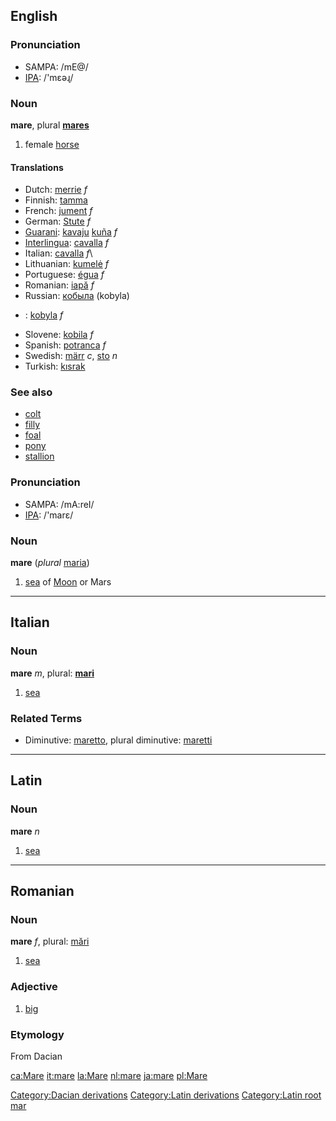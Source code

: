 ==English==
=== Pronunciation ===
*SAMPA: /mE@/
*[[w:IPA|IPA]]: /'mɛəɻ/

=== Noun ===
'''mare''', plural '''[[mares]]'''

# female [[horse]]

==== Translations ====
*Dutch: [[merrie]] ''f''
*Finnish: [[tamma]]
*French: [[jument]] ''f''
*German: [[Stute]] ''f''
*[[Guarani]]: [[kavaju]] [[kuña]] ''f''
*[[Interlingua]]: [[cavalla]] ''f''
*Italian: [[cavalla]] ''f''\
*Lithuanian: [[kumelė]] ''f''
*Portuguese: [[égua]] ''f''
*Romanian: [[iapă]] ''f''
*Russian: [[кобыла]] (kobyla)
*{{sk}}: [[kobyla#Slovak|kobyla]] ''f''
*Slovene: [[kobila]] ''f''
*Spanish: [[potranca]] ''f''
*Swedish: [[märr]] ''c'', [[sto]] ''n''
*Turkish: [[kısrak]]

=== See also ===
*[[colt]]
*[[filly]]
*[[foal]]
*[[pony]]
*[[stallion]]
=== Pronunciation ===
*SAMPA: /mA:reI/
*[[w:IPA|IPA]]: /'marɛ/
===Noun===
'''mare''' (''plural'' [[maria]])

# [[sea]] of [[Moon]] or Mars
----

==Italian==

=== Noun ===

'''mare''' ''m'', plural: '''[[mari]]'''

# [[sea]]

===Related Terms===
*Diminutive: [[maretto]], plural diminutive: [[maretti]]


----

==Latin==

=== Noun ===

'''mare''' ''n''

# [[sea]]

----

==Romanian==

=== Noun ===

'''mare''' ''f'', plural: [[mări]]

# [[sea]]

=== Adjective ===

# [[big]]

=== Etymology ===
From Dacian

[[Category:Dacian derivations]]
[[Category:Latin derivations]]
[[Category:Latin root mar]]

[[ca:Mare]]
[[it:mare]]
[[la:Mare]]
[[nl:mare]]
[[ja:mare]]
[[pl:Mare]]
